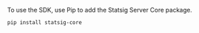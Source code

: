 To use the SDK, use Pip to add the Statsig Server Core package. 

```shell
pip install statsig-core
```
